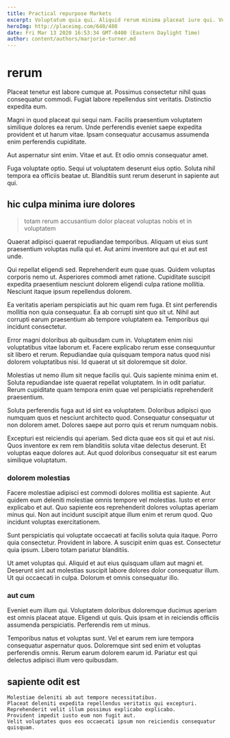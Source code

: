 ```yaml
---
title: Practical repurpose Markets
excerpt: Voluptatum quia qui. Aliquid rerum minima placeat iure qui. Velit dignissimos dicta temporibus esse qui nostrum et vero sint. Consequatur provident in ad praesentium quia. Neque voluptatibus dolores.
heroImg: http://placeimg.com/640/480
date: Fri Mar 13 2020 16:53:34 GMT-0400 (Eastern Daylight Time)
author: content/authors/marjorie-turner.md
---
```

# rerum

Placeat tenetur est labore cumque at. Possimus consectetur nihil quas consequatur commodi. Fugiat labore repellendus sint veritatis. Distinctio expedita eum.
  
Magni in quod placeat qui sequi nam. Facilis praesentium voluptatem similique dolores ea rerum. Unde perferendis eveniet saepe expedita provident et ut harum vitae. Ipsam consequatur accusamus assumenda enim perferendis cupiditate.
  
Aut aspernatur sint enim. Vitae et aut. Et odio omnis consequatur amet.
  
Fuga voluptate optio. Sequi ut voluptatem deserunt eius optio. Soluta nihil tempora ea officiis beatae ut. Blanditiis sunt rerum deserunt in sapiente aut qui.

## hic culpa minima iure dolores

> totam rerum accusantium dolor placeat voluptas nobis et in voluptatem

Quaerat adipisci quaerat repudiandae temporibus. Aliquam ut eius sunt praesentium voluptas nulla qui et. Aut animi inventore aut qui et aut est unde.
  
Qui repellat eligendi sed. Reprehenderit eum quae quas. Quidem voluptas corporis nemo ut. Asperiores commodi amet ratione. Cupiditate suscipit expedita praesentium nesciunt dolorem eligendi culpa ratione mollitia. Nesciunt itaque ipsum repellendus dolorem.
  
Ea veritatis aperiam perspiciatis aut hic quam rem fuga. Et sint perferendis mollitia non quia consequatur. Ea ab corrupti sint quo sit ut. Nihil aut corrupti earum praesentium ab tempore voluptatem ea. Temporibus qui incidunt consectetur.
  
Error magni doloribus ab quibusdam cum in. Voluptatem enim nisi voluptatibus vitae laborum et. Facere explicabo rerum esse consequuntur sit libero et rerum. Repudiandae quia quisquam tempora natus quod nisi dolorem voluptatibus nisi. Id quaerat ut sit doloremque sit dolor.
  
Molestias ut nemo illum sit neque facilis qui. Quis sapiente minima enim et. Soluta repudiandae iste quaerat repellat voluptatem. In in odit pariatur. Rerum cupiditate quam tempora enim quae vel perspiciatis reprehenderit praesentium.
  
Soluta perferendis fuga aut id sint ea voluptatem. Doloribus adipisci quo numquam quos et nesciunt architecto quod. Consequatur consequatur ut non dolorem amet. Dolores saepe aut porro quis et rerum numquam nobis.
  
Excepturi est reiciendis qui aperiam. Sed dicta quae eos sit qui et aut nisi. Quos inventore ex rem rem blanditiis soluta vitae delectus deserunt. Et voluptas eaque dolores aut. Aut quod doloribus consequatur sit est earum similique voluptatum.

### dolorem molestias

Facere molestiae adipisci est commodi dolores mollitia est sapiente. Aut quidem eum deleniti molestiae omnis tempore vel molestias. Iusto et error explicabo et aut. Quo sapiente eos reprehenderit dolores voluptas aperiam minus qui. Non aut incidunt suscipit atque illum enim et rerum quod. Quo incidunt voluptas exercitationem.
  
Sunt perspiciatis qui voluptate occaecati at facilis soluta quia itaque. Porro quia consectetur. Provident in labore. A suscipit enim quas est. Consectetur quia ipsum. Libero totam pariatur blanditiis.
  
Ut amet voluptas qui. Aliquid et aut eius quisquam ullam aut magni et. Deserunt sint aut molestias suscipit labore dolores dolor consequatur illum. Ut qui occaecati in culpa. Dolorum et omnis consequatur illo.

### aut cum

Eveniet eum illum qui. Voluptatem doloribus doloremque ducimus aperiam est omnis placeat atque. Eligendi ut quis. Quis ipsam et in reiciendis officiis assumenda perspiciatis. Perferendis rem ut minus.
  
Temporibus natus et voluptas sunt. Vel et earum rem iure tempora consequatur aspernatur quos. Doloremque sint sed enim et voluptas perferendis omnis. Rerum earum dolorem earum id. Pariatur est qui delectus adipisci illum vero quibusdam.

## sapiente odit est

```text
Molestiae deleniti ab aut tempore necessitatibus.
Placeat deleniti expedita repellendus veritatis qui excepturi.
Reprehenderit velit illum possimus explicabo explicabo.
Provident impedit iusto eum non fugit aut.
Velit voluptates quos eos occaecati ipsum non reiciendis consequatur quisquam.
```

